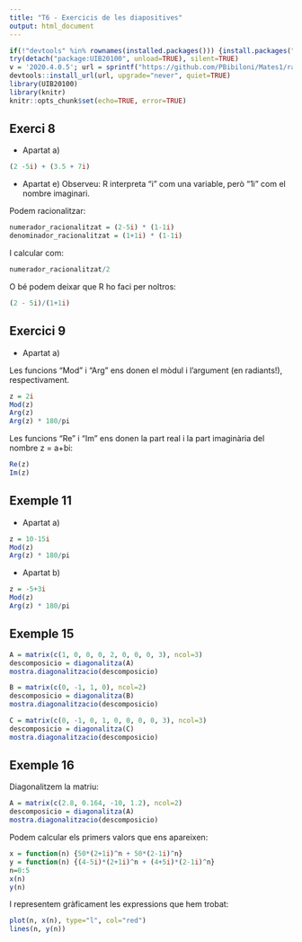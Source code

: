 ```yaml
---
title: "T6 - Exercicis de les diapositives"
output: html_document
---
```


```r
if(!"devtools" %in% rownames(installed.packages())) {install.packages("devtools")}
try(detach("package:UIB20100", unload=TRUE), silent=TRUE)
v = '2020.4.0.5'; url = sprintf("https://github.com/PBibiloni/Mates1/raw/master/pkg/libt_%s.tar.gz", v)
devtools::install_url(url, upgrade="never", quiet=TRUE)
library(UIB20100)
library(knitr)
knitr::opts_chunk$set(echo=TRUE, error=TRUE)
```



## Exerci 8

* Apartat a)

```r
(2 -5i) + (3.5 + 7i)
```

* Apartat e) Observeu: R interpreta "i" com una variable, però "1i" com el nombre imaginari.

Podem racionalitzar:

```r
numerador_racionalitzat = (2-5i) * (1-1i)
denominador_racionalitzat = (1+1i) * (1-1i)
```

I calcular com:

```r
numerador_racionalitzat/2
```

O bé podem deixar que R ho faci per noltros:

```r
(2 - 5i)/(1+1i)
```


## Exercici 9

* Apartat a)

Les funcions "Mod" i "Arg" ens donen el mòdul i l'argument (en radiants!), respectivament.

```r
z = 2i
Mod(z)
Arg(z)
Arg(z) * 180/pi
```

Les funcions "Re" i "Im" ens donen la part real i la part imaginària del nombre z = a+bi:

```r
Re(z)
Im(z)
```





## Exemple 11

* Apartat a)

```r
z = 10-15i
Mod(z)
Arg(z) * 180/pi
```

* Apartat b)

```r
z = -5+3i
Mod(z)
Arg(z) * 180/pi
```


## Exemple 15

```r
A = matrix(c(1, 0, 0, 0, 2, 0, 0, 0, 3), ncol=3)
descomposicio = diagonalitza(A)
mostra.diagonalitzacio(descomposicio)
```

```r
B = matrix(c(0, -1, 1, 0), ncol=2)
descomposicio = diagonalitza(B)
mostra.diagonalitzacio(descomposicio)
```

```r
C = matrix(c(0, -1, 0, 1, 0, 0, 0, 0, 3), ncol=3)
descomposicio = diagonalitza(C)
mostra.diagonalitzacio(descomposicio)
```



## Exemple 16

Diagonalitzem la matriu:

```r
A = matrix(c(2.8, 0.164, -10, 1.2), ncol=2)
descomposicio = diagonalitza(A)
mostra.diagonalitzacio(descomposicio)
```

Podem calcular els primers valors que ens apareixen:

```r
x = function(n) {50*(2+1i)^n + 50*(2-1i)^n}
y = function(n) {(4-5i)*(2+1i)^n + (4+5i)*(2-1i)^n}
n=0:5
x(n)
y(n)
```

I representem gràficament les expressions que hem trobat:

```r
plot(n, x(n), type="l", col="red")
lines(n, y(n))
```
